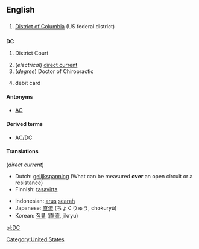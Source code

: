 ==English==

==={{abbreviation}}===
# {{geography}} [[District of Columbia]] (US federal district)

==={{initialism}}===
'''DC''' 
# {{law}} District Court
# (''electrical'') [[direct current]] 
# (''degree'') Doctor of Chiropractic
# {{finance}} debit card



====Antonyms====
*[[AC]]

====Derived terms====
*[[AC/DC]]

====Translations====
(''direct current'')
{{top}}
*Dutch: [[gelijkspanning]] (What can be measured '''over''' an open circuit or a resistance)
*Finnish: [[tasavirta]]
{{mid}}
*Indonesian: [[arus]] [[arah|searah]]
*Japanese: [[直流]] (ちょくりゅう, chokuryū)
*Korean: [[직류]] ([[直流]], jikryu)
{{bottom}}

[[Category:United States]]

[[pl:DC]]